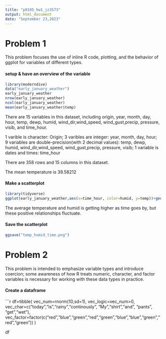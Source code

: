 ```yaml
---
title: "p8105_hw1_jz3573"
output: html_document
date: "September 23,2023"
---
```


# Problem 1
This problem focuses the use of inline R code, plotting, and the behavior of ggplot for variables of different types.

#### setup & have an overview of the variable

```r
library(moderndive)
data("early_january_weather")
early_january_weather
nrow(early_january_weather)
ncol(early_january_weather)
mean(early_january_weather$temp)
```
There are 15 variables in this dataset, including origin, year, month, day, hour, temp, dewp, humid, wind_dir,wind_speed, wind_gust,precip, pressure, visib, and time_hour.

1 varible is character: Origin;  3 varibles are integer: year, month, day, hour; 9 variables are double-precision(with 2 decimal values): temp, dewp, humid, wind_dir,wind_speed, wind_gust,precip, pressure, visib; 1 variable is dates and times: time_hour

There are 358 rows and 15 columns in this dataset. 

The mean temperature is 39.58212

#### Make a scatterplot 
```r
library(tidyverse)
ggplot(early_january_weather,aes(x=time_hour, color=humid, y=temp))+geom_point()
```
The average temperature and humid is getting higher as time goes by, but these positive relationships fluctuate. 

#### Save the scatterplot 
```r
ggsave("temp_humid_time.png")
```

# Problem 2
This problem is intended to emphasize variable types and introduce coercion; some awareness of how R treats numeric, character, and factor variables is necessary for working with these data types in practice.

#### Create a dataframe

```r
df=tibble(
  vec_num=rnorm(10,sd=1),
  vec_logic=vec_num>0,
  vec_char=c("today","is","rainy","continously", "My","shirt","and", "pants", "get","wet"),
  vec_factor=factor(c("red","blue","green","red","green","blue","blue","green","red","green"))
)

df
